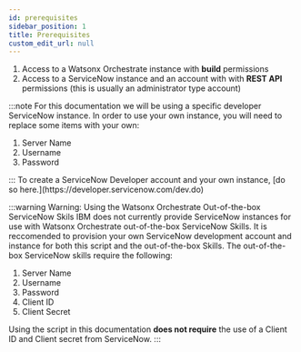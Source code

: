 ```yaml
---
id: prerequisites
sidebar_position: 1
title: Prerequisites
custom_edit_url: null
---
```

<ol>
  <li>Access to a Watsonx Orchestrate instance with <strong>build</strong> permissions</li>
  <li>Access to a ServiceNow instance and an account with with <strong>REST API</strong> permissions (this is usually an administrator type account)</li>
</ol>

:::note
For this documentation we will be using a specific developer ServiceNow instance. In order to use your own instance, you will need to replace some items with your own:
<ol>
  <li>Server Name</li>
  <li>Username</li>
  <li>Password</li>
</ol>
:::
To create a ServiceNow Developer account and your own instance, [do so here.](https://developer.servicenow.com/dev.do)

:::warning Warning: Using the Watsonx Orchestrate Out-of-the-box ServiceNow Skils
IBM does not currently provide ServiceNow instances for use with Watsonx Orchestrate out-of-the-box ServiceNow Skills. It is reccomended to provision your own ServiceNow development account and instance for both this script and the out-of-the-box Skills. The out-of-the-box ServiceNow skills require the following:
<ol>
  <li>Server Name</li>
  <li>Username</li>
  <li>Password</li>
  <li>Client ID</li>
  <li>Client Secret</li>
</ol>
Using the script in this documentation <strong>does not require</strong> the use of a Client ID and Client secret from ServiceNow.
:::